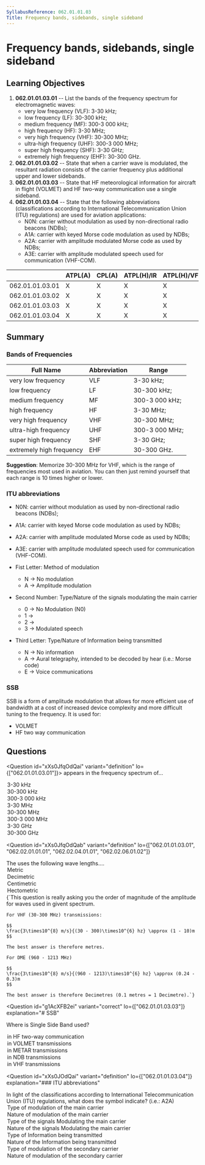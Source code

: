 ```yaml
---
SyllabusReference: 062.01.01.03
Title: Frequency bands, sidebands, single sideband
---
```


# Frequency bands, sidebands, single sideband

## Learning Objectives

1. **062.01.01.03.01** -- List the bands of the frequency spectrum for
   electromagnetic waves:
   - very low frequency (VLF): 3-30 kHz;
   - low frequency (LF): 30-300 kHz;
   - medium frequency (MF): 300-3 000 kHz;
   - high frequency (HF): 3-30 MHz;
   - very high frequency (VHF): 30-300 MHz;
   - ultra-high frequency (UHF): 300-3 000 MHz;
   - super high frequency (SHF): 3-30 GHz;
   - extremely high frequency (EHF): 30-300 GHz.
2. **062.01.01.03.02** -- State that when a carrier wave is modulated, the
   resultant radiation consists of the carrier frequency plus additional upper
   and lower sidebands.
3. **062.01.01.03.03** -- State that HF meteorological information for aircraft
   in flight (VOLMET) and HF two-way communication use a single sideband.
4. **062.01.01.03.04** -- State that the following abbreviations
   (classifications according to International Telecommunication Union (ITU)
   regulations) are used for aviation applications:
   - N0N: carrier without modulation as used by non-directional radio beacons
     (NDBs);
   - A1A: carrier with keyed Morse code modulation as used by NDBs;
   - A2A: carrier with amplitude modulated Morse code as used by NDBs;
   - A3E: carrier with amplitude modulated speech used for communication
     (VHF-COM).

|                 | ATPL(A) | CPL(A) | ATPL(H)/IR | ATPL(H)/VFR | CPL(H) | IR  | CBIR(A) |
| --------------- | ------- | ------ | ---------- | ----------- | ------ | --- | ------- |
| 062.01.01.03.01 | X       | X      | X          | X           | X      | X   |         |
| 062.01.01.03.02 | X       | X      | X          | X           | X      | X   |         |
| 062.01.01.03.03 | X       | X      | X          | X           | X      | X   |         |
| 062.01.01.03.04 | X       | X      | X          | X           | X      | X   |         |

## Summary

### Bands of Frequencies

| Full Name                | Abbreviation | Range          |
| ------------------------ | ------------ | -------------- |
| very low frequency       | VLF          | 3-30 kHz;      |
| low frequency            | LF           | 30-300 kHz;    |
| medium frequency         | MF           | 300-3 000 kHz; |
| high frequency           | HF           | 3-30 MHz;      |
| very high frequency      | VHF          | 30-300 MHz;    |
| ultra-high frequency     | UHF          | 300-3 000 MHz; |
| super high frequency     | SHF          | 3-30 GHz;      |
| extremely high frequency | EHF          | 30-300 GHz.    |

**Suggestion**: Memorize 30-300 MHz for VHF, which is the range of frequencies
most used in aviation. You can then just remind yourself that each range is 10
times higher or lower.

### ITU abbreviations

- N0N: carrier without modulation as used by non-directional radio beacons
  (NDBs);
- A1A: carrier with keyed Morse code modulation as used by NDBs;
- A2A: carrier with amplitude modulated Morse code as used by NDBs;
- A3E: carrier with amplitude modulated speech used for communication (VHF-COM).

- Fist Letter: Method of modulation
  - N -> No modulation
  - A -> Amplitude modulation
- Second Number: Type/Nature of the signals modulating the main carrier
  - 0 -> No Modulation (N0)
  - 1 ->
  - 2 ->
  - 3 -> Modulated speech
- Third Letter: Type/Nature of Information being transmitted
  - N -> No information
  - A -> Aural telegraphy, intended to be decoded by hear (i.e.: Morse code)
  - E -> Voice communications

### SSB

SSB is a form of amplitude modulation that allows for more efficient use of
bandwidth at a cost of increased device complexity and more difficult tuning to
the frequency. It is used for:

- VOLMET
- HF two way communication

## Questions

<Question id="xXs0JfqOdQai" variant="definition" lo={["062.01.01.03.01"]}>
  <Text variant="oneCorrect">
    <Subject /> appears in the frequency spectrum of...
  </Text>
  <Option id="xXs0JfqOdQai-1" subject={["VLF"]}>
    3-30 kHz
  </Option>
  <Option id="xXs0JfqOdQai-2" subject={["LF"]}>
    30-300 kHz
  </Option>
  <Option id="xXs0JfqOdQai-3" subject={["MF"]}>
    300-3 000 kHz
  </Option>
  <Option id="xXs0JfqOdQai-4" subject={["HF"]}>
    3-30 MHz
  </Option>
  <Option id="xXs0JfqOdQai-5" subject={["VHF"]}>
    30-300 MHz
  </Option>
  <Option id="xXs0JfqOdQai-6" subject={["UHF"]}>
    300-3 000 MHz
  </Option>
  <Option id="xXs0JfqOdQai-7" subject={["SHF"]}>
    3-30 GHz
  </Option>
  <Option id="xXs0JfqOdQai-8" subject={["EHF"]}>
    30-300 GHz
  </Option>
</Question>

<Question
  id="xXs0JfqOdQab"
  variant="definition"
  lo={["062.01.01.03.01", "062.02.01.01.01", "062.02.04.01.01", "062.02.06.01.02"]}
>
  <Text variant="oneCorrect">
    The <Subject /> uses the following wave lengths....
  </Text>
  <Option
    id="xXs0JfqOdQab-1"
    subject="VHF direction finder"
    why="VHF range is between 30-300Mhz. When we divide the speed of light by this value we get a wave length between 1 and 10 metres."
  >
    Metric
  </Option>
  <Option 
    id="xXs0JfqOdQab-2"
    subject="Distance MEasuring Equipment (DME)"
    why="DME range is between 960 - 1213 MHz in the UHF band. When we divide the speed of light by this value we get a wave length between 0.3 and 0.24 metres."
  >
    Decimetric
  </Option>
  <Option 
    id="xXs0JfqOdQab-a"
    subject="Microwave Landing System (MLS)"
    why="MLS uses SHF, which is between  3-30 GHz. hen we divide the speed of light by this value we get a wave length between 1 and 10 centimetres."
  >
    Centimetric
  </Option>
  <Option id="xXs0JfqOdQab-4">Hectometric</Option>
  <Explanation>
    {`This question is really asking you the order of magnitude of the amplitude
    for waves used in givent spectrum.
    
    For VHF (30-300 MHz) transmissions: 
    
    $$
    \frac{3\times10^{8} m/s}{(30 - 300)\times10^{6} hz} \approx (1 - 10)m
    $$

    The best answer is therefore metres.

    For DME (960 - 1213 MHz)

    $$
    \frac{3\times10^{8} m/s}{(960 - 1213)\times10^{6} hz} \approx (0.24 - 0.3)m
    $$

    The best answer is therefore Decimetres (0.1 metres = 1 Decimetre).`}

  </Explanation>
</Question>

<Question
  id="g1AcXFB2ei"
  variant="correct"
  lo={["062.01.01.03.03"]}
  explanation="# SSB"
>
  <Text variant="oneCorrect">Where is Single Side Band used?</Text>
  <Option id="g1AcXFB2ei-1" correct>
    in HF two-way communication
  </Option>
  <Option id="g1AcXFB2ei-2" correct>
    in VOLMET transmissions
  </Option>
  <Option
    id="g1AcXFB2ei-3"
    why="METARs transmissions are not a thing. VOLMETs are transmitted using SSB while MET Reports are not."
  >
    in METAR transmissions
  </Option>
  <Option id="g1AcXFB2ei-4" why="">
    in NDB transmissions
  </Option>
  <Option id="g1AcXFB2ei-5" why="">
    in VHF transmissions
  </Option>
</Question>

<Question
  id="xXs0JOdQai"
  variant="definition"
  lo={["062.01.01.03.04"]}
  explanation="### ITU abbreviations"
>
  <Text variant="oneCorrect">
    In light of the classifications according to International Telecommunication
    Union (ITU) regulations, what does the
    <Subject /> symbol indicate? (i.e.: A2A)
  </Text>
  <Option
    id="xXs0JOdQai-1"
    subject={["First"]}
    why="definition for first symbol"
  >
    Type of modulation of the main carrier
  </Option>
  <Option
    id="xXs0JOdQai-2"
    subject={["First"]}
    why="definition for first symbol"
  >
    Nature of modulation of the main carrier
  </Option>
  <Option
    id="xXs0JOdQai-3"
    subject={["Second"]}
    why="definition for second symbol"
  >
    Type of the signals Modulating the main carrier
  </Option>
  <Option
    id="xXs0JOdQai-4"
    subject={["Second"]}
    why="definition for second symbol"
  >
    Nature of the signals Modulating the main carrier
  </Option>
  <Option
    id="xXs0JOdQai-5"
    subject={["Third"]}
    why="definition for third symbol"
  >
    Type of Information being transmitted
  </Option>
  <Option
    id="xXs0JOdQai-6"
    subject={["Third"]}
    why="definition for third symbol"
  >
    Nature of the Information being transmitted
  </Option>
  <Option id="xXs0JOdQai-7" why="No such thing as a secondary carrier">
    Type of modulation of the secondary carrier
  </Option>
  <Option id="xXs0JOdQai-8" why="No such thing as a secondary carrier">
    Nature of modulation of the secondary carrier
  </Option>
</Question>
